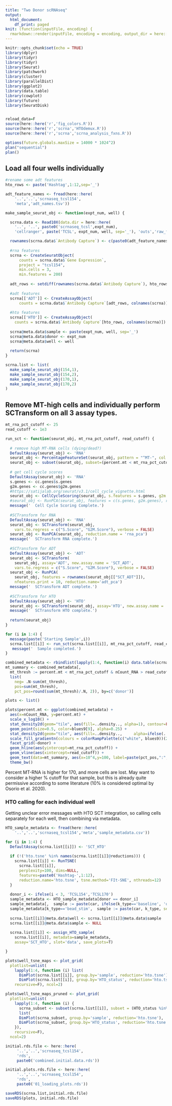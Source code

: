 ```yaml
---
title: "Two Donor scRNAseq"
output:
  html_document:
    df_print: paged
knit: (function(inputFile, encoding) {
  rmarkdown::render(inputFile, encoding = encoding, output_dir = here::here('..','html'))})
---
```


```r
knitr::opts_chunk$set(echo = TRUE)
library(dplyr)
library(tidyr)
library(tidyr)
library(Seurat)
library(patchwork)
library(cluster)
library(parallelDist)
library(ggplot2)
library(data.table)
library(cowplot)
library(future)
library(SeuratDisk)


reload_data=F
source(here::here('r','fig_colors.R'))
source(here::here('r','scrna','HTOdemux.R'))
source(here::here('r','scrna','scrna_analysis_fxns.R'))

options(future.globals.maxSize = 14000 * 1024^2)
plan("sequential")
plan()
```

## Load all four wells individually

```r

#rename some adt features
hto_rows <- paste('Hashtag',1:12,sep='_')

adt_feature_names <- fread(here::here(
    '..','..','scrnaseq_tcsl154',
    'meta','adt_names.tsv'))

make_sample_seurat_obj <- function(expt_num, well) {

  scrna.data <- Read10X(data.dir = here::here(
    '..', '..', paste0('scrnaseq_tcsl',expt_num),
    'cellranger', paste('TCSL', expt_num, well, sep='_'), 'outs','raw_feature_bc_matrix'))

  rownames(scrna.data$`Antibody Capture`) <- c(paste0(adt_feature_names$vis_name,'.adt'), hto_rows)
  
  #rna features
  scrna <- CreateSeuratObject(
      counts = scrna.data$`Gene Expression`, 
      project = "tcsl154", 
      min.cells = 3,
      min.features = 200)
  
  adt_rows <- setdiff(rownames(scrna.data$`Antibody Capture`), hto_rows)
  
  #adt features
  scrna[['ADT']] <- CreateAssayObject(
      counts = scrna.data$`Antibody Capture`[adt_rows, colnames(scrna)])
  
  #hto features
  scrna[['HTO']] <- CreateAssayObject(
    counts = scrna.data$`Antibody Capture`[hto_rows, colnames(scrna)])
  
  scrna@meta.data$sample <- paste(expt_num, well, sep='_')
  scrna@meta.data$donor <- expt_num
  scrna@meta.data$well <- well
  
  return(scrna)
}

scrna.list <- list(
  make_sample_seurat_obj(154,1),
  make_sample_seurat_obj(154,2),
  make_sample_seurat_obj(170,1),
  make_sample_seurat_obj(170,2)
)
```



## Remove MT-high cells and individually perform SCTransform on all 3 assay types.

```r
mt_rna_pct_cutoff <- 25
read_cutoff <- 1e3

run_sct <- function(seurat_obj, mt_rna_pct_cutoff, read_cutoff) {
  
  # remove high MT-RNA cells (dying/dead?)
  DefaultAssay(seurat_obj) <- 'RNA'
  seurat_obj <- PercentageFeatureSet(seurat_obj, pattern = "^MT-", col.name = "percent.mt")
  seurat_obj <- subset(seurat_obj, subset=(percent.mt < mt_rna_pct_cutoff & nCount_RNA > read_cutoff))
  
  # get cell cycle scores
  DefaultAssay(seurat_obj) <- 'RNA'
  s.genes <- cc.genes$s.genes
  g2m.genes <- cc.genes$g2m.genes
  #https://satijalab.org/seurat/v3.1/cell_cycle_vignette.html
  seurat_obj <- CellCycleScoring(seurat_obj, s.features = s.genes, g2m.features = g2m.genes, set.ident = TRUE)
  #seurat_obj <- RunPCA(seurat_obj, features = c(s.genes, g2m.genes), reduction.name = 'cc_pca')
  message('  Cell Cycle Scoring Complete.')
  
  #SCTransform for RNA
  DefaultAssay(seurat_obj) <- 'RNA'
  seurat_obj <- SCTransform(seurat_obj, 
    vars.to.regress = c("S.Score", "G2M.Score"), verbose = FALSE)
  seurat_obj <- RunPCA(seurat_obj, reduction.name = 'rna_pca')
  message('  SCTransform RNA complete.')
  
  #SCTransform for ADT
  DefaultAssay(seurat_obj) <- 'ADT'
  seurat_obj <- SCTransform(
    seurat_obj, assay='ADT', new.assay.name = 'SCT_ADT', 
    vars.to.regress = c("S.Score", "G2M.Score"), verbose = FALSE)
  seurat_obj <- RunPCA(
    seurat_obj, features = rownames(seurat_obj[["SCT_ADT"]]), 
    nfeatures.print = 10, reduction.name='adt_pca')
  message('  SCTransform ADT complete.')
  
  #SCTransform for HTO
  DefaultAssay(seurat_obj) <- 'HTO'
  seurat_obj <- SCTransform(seurat_obj, assay='HTO', new.assay.name = 'SCT_HTO')
  message('  SCTransform HTO complete.')
  
  return(seurat_obj)
}

for (i in 1:4) {
  message(paste('Starting Sample',i))
  scrna.list[[i]] <- run_sct(scrna.list[[i]], mt_rna_pct_cutoff, read_cutoff)
   message('  Sample completed.')
}
```

```r


combined_metadata <- rbindlist(lapply(1:4, function(i) data.table(scrna.list[[i]]@meta.data)))
mt_summary <- combined_metadata[,
  mt_thresh := percent.mt < mt_rna_pct_cutoff & nCount_RNA > read_cutoff][,
  list(
    neg= .N-sum(mt_thresh),
    pos=sum(mt_thresh),
    pct_pos=round(sum(mt_thresh)/.N, 2)), by=c('donor')]

plots <- list()

plots$percent.mt <- ggplot(combined_metadata) + 
  aes(x=nCount_RNA, y=percent.mt) + 
  scale_x_log10() + 
  stat_density2d(geom="tile", aes(fill=..density.., alpha=1), contour=FALSE) + 
  geom_point(size=0.5, color=blues9[9], alpha=0.25) +
  stat_density2d(geom="tile", aes(fill=..density..,     alpha=ifelse(..density..<0.01,0,1)), contour=FALSE) + 
  scale_fill_gradientn(colours = colorRampPalette(c("white", blues9))(256)) +
  facet_grid(~donor) +
  geom_hline(aes(yintercept=mt_rna_pct_cutoff)) +
  geom_vline(aes(xintercept=read_cutoff)) +
  geom_text(data=mt_summary, aes(x=10^4,y=100, label=paste(pct_pos,":",pos,'kept,',neg,'removed'))) +
  theme_bw()
```

Percent MT-RNA is higher for 170, and more cells are lost. May want to consider a higher % cutoff for that sample, but
this is already quite permissive according to some literature (10% is considered optimal by Osorio et al. 2020).

### HTO calling for each individual well

Getting unclear error messages with HTO SCT integration, so calling cells separately for each well, then combining
via metadata.

```r

HTO_sample_metadata <- fread(here::here(
    '..','..','scrnaseq_tcsl154','meta','sample_metadata.csv'))

for (i in 1:4) {
  DefaultAssay(scrna.list[[i]]) <- 'SCT_HTO'
  
  if (!('hto.tsne' %in% names(scrna.list[[i]]@reductions))) {
    scrna.list[[i]] <- RunTSNE(
      scrna.list[[i]],
      perplexity=100, dims=NULL,
      features=paste0('Hashtag-',1:12),
      reduction.name='hto.tsne', tsne.method='FIt-SNE', nthreads=12)
  }
  
  donor_i <- ifelse(i < 3, 'TCSL154','TCSL170')
  sample_metadata <- HTO_sample_metadata[donor == donor_i]
  sample_metadata[,  sample := paste(car, ifelse(k_type=='baseline', 'unstim','stim'), sep='.')]
  sample_metadata[k_type=='bead_stim',  sample := paste(car, k_type, sep='.')]
  
  scrna.list[[i]]@meta.data$well <- scrna.list[[i]]@meta.data$sample
  scrna.list[[i]]@meta.data$sample <- NULL
  
  scrna.list[[i]] <- assign_HTO_sample(
    scrna.list[[i]], metadata=sample_metadata,
    assay='SCT_HTO', slot='data', save_plots=T)

}

plots$well_tsne_maps <- plot_grid(
  plotlist=unlist(
    lapply(1:4, function (i) list(
      DimPlot(scrna.list[[i]], group.by='sample', reduction='hto.tsne'),
      DimPlot(scrna.list[[i]], group.by='HTO_status', reduction='hto.tsne'))), 
    recursive=F), ncol=2)

plots$well_tsne_maps_pruned <- plot_grid(
  plotlist=unlist(
    lapply(1:4, function (i) {
      scrna_subset <- subset(scrna.list[[i]], subset = (HTO_status %in% c('HighQual','MidQual')))
      list(
      DimPlot(scrna_subset, group.by='sample', reduction='hto.tsne'),
      DimPlot(scrna_subset, group.by='HTO_status', reduction='hto.tsne'))
    }), 
    recursive=F), 
  ncol=2)

initial.rds.file <- here::here(
     '..','..','scrnaseq_tcsl154',
     'rds',
     paste0('combined.initial.data.rds'))

initial.plots.rds.file <- here::here(
     '..','..','scrnaseq_tcsl154',
     'rds',
     paste0('01_loading_plots.rds'))

saveRDS(scrna.list,initial.rds.file)
saveRDS(plots, initial.rds.file)
```
